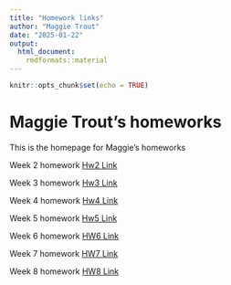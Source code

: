 ```yaml
---
title: "Homework links"
author: "Maggie Trout"
date: "2025-01-22"
output: 
  html_document: 
    rmdformats::material
---
```


```r
knitr::opts_chunk$set(echo = TRUE)
```

# Maggie Trout's homeworks

This is the homepage for Maggie's homeworks

Week 2 homework [Hw2 Link](homework_2.html)

Week 3 homework [Hw3 Link](HW3.html)

Week 4 homework [Hw4 Link](HW4.html)

Week 5 homework [Hw5 Link](HW5.html)

Week 6 homework [HW6 Link](HW6.html)

Week 7 homework [HW7 Link](HW7.html)

Week 8 homework [HW8 Link](HW8.html)
